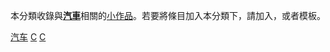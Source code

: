 {{Catnav|頁面分類|社会|交通|道路運輸|汽车}}
{{hiddencat}}
{{WPSS-cat}}
本分類收錄與'''[[汽車|汽車]]'''相關的[[Wikipedia:小作品|小作品]]。若要將條目加入本分類下，請加入'''{{tl|Car-stub}}'''，或者'''{{tl|汽車小作品}}'''模板。

[[Category:汽车|]]
[[Category:技術小作品|C]]
[[Category:交通小作品|C]]